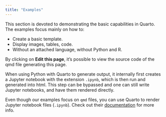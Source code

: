 ```yaml
---
title: "Examples"
---
```


This section is devoted to demonstrating the basic capabilities in Quarto. The examples focus mainly on how to:

- Create a basic template.
- Display images, tables, code.
- Without an attached language, without Python and R.

By clicking on **Edit this page**, it's possible to view the source code of the qmd file generating this page.

::: {.callout-tip}

When using Python with Quarto to generate output, it internally first creates a Jupyter notebook with the extension `.ipynb`, which is then run and generated into html. This step can be bypassed and one can still write Jupyter notebooks, and have them rendered directly.

:::

::: {.callout-tip}

Even though our examples focus on `qmd` files, you can use Quarto to render Jupyter notebook files (`.ipynb`). Check out their [documentation](https://quarto.org/docs/get-started/hello/jupyter.html) for more info.

:::